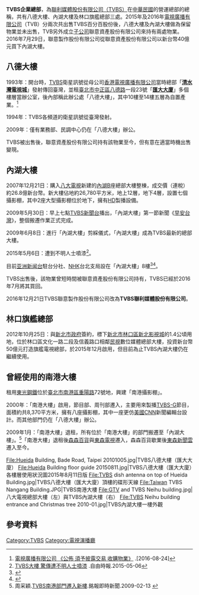 {{Infobox Non-profit
| Non-profit_name = <!-- 注释出：[[File:TVBS_CIS_Logo_2016.svg|25px]] -->企業總部
| Non-profit_logo = 
| Non-profit_type = [[公司|公司]]
| founded_date = 1993年9月28日
| founder = [[TVBS|聯利媒體股份有限公司]]
| location = {{ROC}}<br>[[臺北市|臺北市]][[內湖區|內湖區]]港墘-{里}-20鄰瑞光路451號
| key_people =張孝威 、陳文琦等人。
| area_served = 
| focus = 
| method = 
| revenue = 
| num_employees = 
| Non-profit_slogan =創新 公正 活力 永續 
| homepage =https://www.tvbs.com.tw/ 
}}

'''TVBS企業總部'''，為[[聯利媒體股份有限公司|聯利媒體股份有限公司（TVBS）]]在[[中華民國|中華民國]]的營運總部的總稱，共有八德大樓、內湖大樓及林口旗艦總部三處。2015年及2016年[[電視廣播有限公司|電視廣播有限公司]]（TVB）分兩次共出售TVBS百分百股份後，八德大樓及內湖大樓做為保留物業並未出售，TVB另外成立[[子公司|子公司]]聯意資產股份有限公司來持有兩處物業。2016年7月29日，聯意製作股份有限公司從聯意資產股份有限公司以新台幣40億元買下內湖大樓。

== 八德大樓 == 
1993年：開台時，[[TVBS_(頻道)|TVBS]]衛星訊號從母公司[[香港|香港]][[電視廣播有限公司|電視廣播有限公司]]當時總部「'''[[清水灣電視城|清水灣電視城]]'''」發射傳回臺灣，並租[[臺北市|臺北市]][[中正區_(臺北市)|中正區]][[臺北市道路列表|八德路]]一段23號「'''[[匯大大廈|匯大大廈]]'''」多個樓層當辦公室，後內部稱此辦公處「八德大樓」，其中10樓至14樓五層為自置產業。<ref>[http://img.tvb.com/corporate/_upload_/article/tc/c0511_20071221.pdf 電視廣播有限公司 《公佈 須予披露交易 收購物業》] {{Wayback|url=http://img.tvb.com/corporate/_upload_/article/tc/c0511_20071221.pdf |date=20160827230007 }}.[2016-08-24]</ref>

1994年：TVBS各頻道的衛星訊號從臺灣發射。

2009年：僅有業務部、民調中心仍在「八德大樓」辦公。

TVBS被出售後，聯意資產股份有限公司持有該物業至今，但有意在適當時機出售變現。

== 內湖大樓 == 
2007年12月21日：購入[[八大電視|八大電視]]新建的[[內湖區|內湖]]B座總部大樓整棟，成交價（連稅）約26.8億新台幣。新大樓佔地約26,780平方米，地上12層，地下4層，設置七個攝影棚，其中2座大型攝影棚位於地下，擁有[[高畫質電視|HD]]製播設備。

2009年5月30日：早上七點[[TVBS新聞台|TVBS新聞台]]播出，「內湖大樓」第一節新聞《[[早安台灣_(TVBS新聞台節目)|早安台灣]]》，整個搬遷作業正式完成。

2009年6月8日：進行「內湖大樓」剪綵儀式，「內湖大樓」成為TVBS最新的總部大樓。

2015年5月6日：遭到不明人士噴漆<ref>[http://news.ltn.com.tw/news/society/breakingnews/1308691 TVBS大樓 驚傳遭不明人士噴漆] {{Wayback|url=http://news.ltn.com.tw/news/society/breakingnews/1308691 |date=20180218091213 }}.自由時報.2015-05-06</ref>。

目前[[亚洲新闻台|亚洲新闻台]]駐台分社、[[日本放送協會|NHK]]台北支局設在「內湖大樓」8樓<ref>{{Cite web |url=http://imgur.com/X5js4Lj |title=TVBS內湖大樓內的各樓層使用狀況 |accessdate=2016-06-14 |archive-date=2016-08-10 |archive-url=https://web.archive.org/web/20160810170541/http://imgur.com/X5js4Lj |dead-url=no }}</ref><ref>{{Cite web |url=https://www.nhk.or.jp/bunken/book/regular/nenkan/pdf10/10_808_811.pdf |title=NHK局所所在地 |accessdate=2017-04-20 |archive-date=2016-04-10 |archive-url=https://web.archive.org/web/20160410041911/http://www.nhk.or.jp/bunken/book/regular/nenkan/pdf10/10_808_811.pdf |dead-url=no }}</ref>。

TVBS出售後，該物業曾短時間被聯意資產股份有限公司持有，TVBS已經於2016年7月將其買回。

2016年12月21日TVBS聯意製作股份有限公司改為'''TVBS聯利媒體股份有限公司'''。

== 林口旗艦總部 == 

2012年10月25日：與[[新北市政府|新北市政府]]簽約，標下[[新北市|新北市]][[林口區|林口區]][[新北影視城|新北影視城]]的1.4公頃用地，位於林口區文化一路二段及信義路口相鄰[[民視|民視]]數位媒體總部大樓，投資新台幣50億元打造旗艦電視總部，於2015年12月啟用，但目前為止TVBS內湖大樓仍在繼續使用。

== 曾經使用的南港大樓 == 
租用[[東光鋼鐵|東光鋼鐵]]位於[[臺北市|臺北市]][[南港區|南港區]][[臺北市道路列表|重陽路]]72號地，興建「南港攝影棚」。

2000年：「南港大樓」啟用，節目部、周刊部遷入，主要用來製播[[TVBS-G|TVBS-G]]節目，面積約共8,370平方米，擁有八座攝影棚，其中一座更仿[[美國|美國]][[CNN|CNN]]新聞編輯台設計。而其他部門仍在「八德大樓」辦公。

2009年1月：「南港大樓」退租，所有位於「南港大樓」的部門搬遷至「內湖大樓」。<ref>周采穎.[http://mol.mcu.edu.tw/showmore_search_2009.php?enid=95188 TVBS南港部門遷入新樓].銘報即時新聞.2009-02-13 {{Wayback|url=http://mol.mcu.edu.tw/showmore_search_2009.php?enid=95188 |date=20131005005305 }}</ref>「南港大樓」退租後[[森森百貨|森森百貨]]與[[東森電視|東森電視]]遷入，森森百貨歇業後[[東森新聞雲|東森新聞雲]]遷入至今。

<gallery>
File:Hueida Building, Bade Road, Taipei 20101005.jpg|TVBS八德大樓（匯大大廈）
File:Hueida Building floor guide 20150811.jpg|TVBS八德大樓（匯大大廈）各樓層使用狀況圖2015年8月11日版
File:TVBS dish antenna on top of Hueida Building.jpg|TVBS八德大樓（匯大大廈）頂樓的碟形天線
File:Taiwan TVBS Nangang Building.JPG|TVBS南港大樓
File:GTV and TVBS Neihu building.jpg|八大電視總部大樓（左）與TVBS內湖大樓（右）
File:TVBS Neihu building entrance and Christmas tree 2010-01.jpg|TVBS內湖大樓一樓外觀
</gallery>

== 參考資料 ==
{{Reflist}}

[[Category:TVBS|Category:TVBS]]

[[Category:電視演播廳|Category:電視演播廳]]